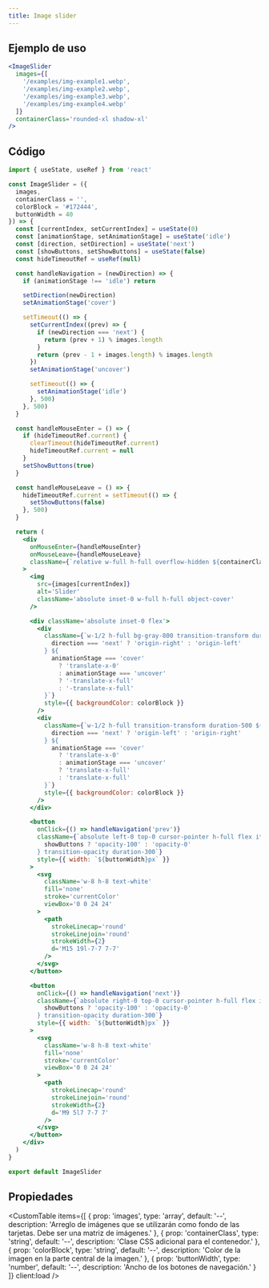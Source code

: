 ```yaml
---
title: Image slider
---
```



<div className='flex items-center justify-center mx-auto not-prose'>
  <Alert
    title='Pista'
    content='Haz click sobre los botones de navegación para cambiar la imagen actual ⬅️➡️.'
    type='default'
    styleVariant='bordered'
    client:load
  />
</div>

<div className='flex items-center justify-center mt-20 mb-20 not-prose'>
  <div className='flex items-center justify-center h-[500px] w-[400px]'>
    <ImageSlider
      images={[
        '/examples/img-example1.webp',
        '/examples/img-example2.webp',
        '/examples/img-example3.webp',
        '/examples/img-example4.webp'
      ]}
      containerClass='rounded-xl shadow-xl'
      client:load
    />
  </div>
</div>

## Ejemplo de uso

<CodeBlock client:load>

```jsx
<ImageSlider
  images={[
    '/examples/img-example1.webp',
    '/examples/img-example2.webp',
    '/examples/img-example3.webp',
    '/examples/img-example4.webp'
  ]}
  containerClass='rounded-xl shadow-xl'
/>
```

</CodeBlock>

## Código

<CodeBlock client:load>

```jsx
import { useState, useRef } from 'react'

const ImageSlider = ({
  images,
  containerClass = '',
  colorBlock = '#172444',
  buttonWidth = 40
}) => {
  const [currentIndex, setCurrentIndex] = useState(0)
  const [animationStage, setAnimationStage] = useState('idle')
  const [direction, setDirection] = useState('next')
  const [showButtons, setShowButtons] = useState(false)
  const hideTimeoutRef = useRef(null)

  const handleNavigation = (newDirection) => {
    if (animationStage !== 'idle') return

    setDirection(newDirection)
    setAnimationStage('cover')

    setTimeout(() => {
      setCurrentIndex((prev) => {
        if (newDirection === 'next') {
          return (prev + 1) % images.length
        }
        return (prev - 1 + images.length) % images.length
      })
      setAnimationStage('uncover')

      setTimeout(() => {
        setAnimationStage('idle')
      }, 500)
    }, 500)
  }

  const handleMouseEnter = () => {
    if (hideTimeoutRef.current) {
      clearTimeout(hideTimeoutRef.current)
      hideTimeoutRef.current = null
    }
    setShowButtons(true)
  }

  const handleMouseLeave = () => {
    hideTimeoutRef.current = setTimeout(() => {
      setShowButtons(false)
    }, 500)
  }

  return (
    <div
      onMouseEnter={handleMouseEnter}
      onMouseLeave={handleMouseLeave}
      className={`relative w-full h-full overflow-hidden ${containerClass}`}
    >
      <img
        src={images[currentIndex]}
        alt='Slider'
        className='absolute inset-0 w-full h-full object-cover'
      />

      <div className='absolute inset-0 flex'>
        <div
          className={`w-1/2 h-full bg-gray-800 transition-transform duration-500 ${
            direction === 'next' ? 'origin-right' : 'origin-left'
          } ${
            animationStage === 'cover'
              ? 'translate-x-0'
              : animationStage === 'uncover'
              ? '-translate-x-full'
              : '-translate-x-full'
          }`}
          style={{ backgroundColor: colorBlock }}
        />
        <div
          className={`w-1/2 h-full transition-transform duration-500 ${
            direction === 'next' ? 'origin-left' : 'origin-right'
          } ${
            animationStage === 'cover'
              ? 'translate-x-0'
              : animationStage === 'uncover'
              ? 'translate-x-full'
              : 'translate-x-full'
          }`}
          style={{ backgroundColor: colorBlock }}
        />
      </div>

      <button
        onClick={() => handleNavigation('prev')}
        className={`absolute left-0 top-0 cursor-pointer h-full flex items-center justify-center bg-black/30 backdrop-blur-md saturate-100 hover:bg-black/40 transition-colors z-10 ${
          showButtons ? 'opacity-100' : 'opacity-0'
        } transition-opacity duration-300`}
        style={{ width: `${buttonWidth}px` }}
      >
        <svg
          className='w-8 h-8 text-white'
          fill='none'
          stroke='currentColor'
          viewBox='0 0 24 24'
        >
          <path
            strokeLinecap='round'
            strokeLinejoin='round'
            strokeWidth={2}
            d='M15 19l-7-7 7-7'
          />
        </svg>
      </button>

      <button
        onClick={() => handleNavigation('next')}
        className={`absolute right-0 top-0 cursor-pointer h-full flex items-center justify-center bg-black/30 backdrop-blur-md saturate-100 hover:bg-black/40 transition-colors z-10 ${
          showButtons ? 'opacity-100' : 'opacity-0'
        } transition-opacity duration-300`}
        style={{ width: `${buttonWidth}px` }}
      >
        <svg
          className='w-8 h-8 text-white'
          fill='none'
          stroke='currentColor'
          viewBox='0 0 24 24'
        >
          <path
            strokeLinecap='round'
            strokeLinejoin='round'
            strokeWidth={2}
            d='M9 5l7 7-7 7'
          />
        </svg>
      </button>
    </div>
  )
}

export default ImageSlider
```

</CodeBlock>

## Propiedades

<CustomTable
  items={[
    {
      prop: 'images',
      type: 'array',
      default: '--',
      description:
        'Arreglo de imágenes que se utilizarán como fondo de las tarjetas. Debe ser una matriz de imágenes.'
    },
    {
      prop: 'containerClass',
      type: 'string',
      default: '--',
      description: 'Clase CSS adicional para el contenedor.'
    },
    {
      prop: 'colorBlock',
      type: 'string',
      default: '--',
      description: 'Color de la imagen en la parte central de la imagen.'
    },
    {
      prop: 'buttonWidth',
      type: 'number',
      default: '--',
      description: 'Ancho de los botones de navegación.'
    }
  ]}
  client:load
/>
